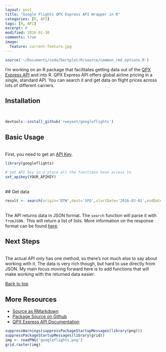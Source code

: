 ```yaml
---
layout: post
title: "Google Flights QPX Express API Wrapper in R"
categories: [R, API]
tags: [R, API]
excerpt: #
modified: 2016-01-30
comments: true
image:
  feature: current-feature.jpg
---
```



```r
source('~/Documents/code/bertplot/R/source/common_rmd_options.R')
```

I'm working on an R package that facilitates getting data out of the [QPX Express API](https://developers.google.com/qpx-express/) and into R.  QPX Express API offers global airline pricing in a single, standard API.  You can search it and get data on flight prices across lots of different carriers.

## Installation
<br>
```r
devtools::install_github('rweyant/googleflights')
```

## Basic Usage
<br>
First, you need to get an [API Key](https://developers.google.com/qpx-express/).
```r
library(googleflights)

# Set API key in a place all the functions have access to
set_apikey(YOUR_APIKEY)
```
<br>
## Get data
<br>
```r
result <- search(origin='DTW',dest='SFO',startDate='2016-03-01',endDate='2016-03-08')
```
<br>
The API returns data in JSON format.  The `search` function will parse it with `fromJSON.` This will return a list of lists.  More information on the response format can be found [here](https://developers.google.com/qpx-express/v1/trips/search#response).

## Next Steps
<br>
The actual API only has one method, so there's not much else to say about working with it.  The data is very rich though, but hard to use directly from JSON.  My main focus moving forward here is to add functions that will make working with the returned data easier.

<a href="#top">Back to top</a>

## More Resources
- [Source as RMarkdown](https://github.com/rweyant/bertplot/)
- [Package Source on Github](https://github.com/rweyant/googleflights)
- [QPX Express API Documentation](https://developers.google.com/qpx-express/v1/)


```r
suppressWarnings(suppressPackageStartupMessages(library(png)))
suppressPackageStartupMessages(library(grid))
img <- readPNG('googleflights.png')
grid.raster(img)
```
